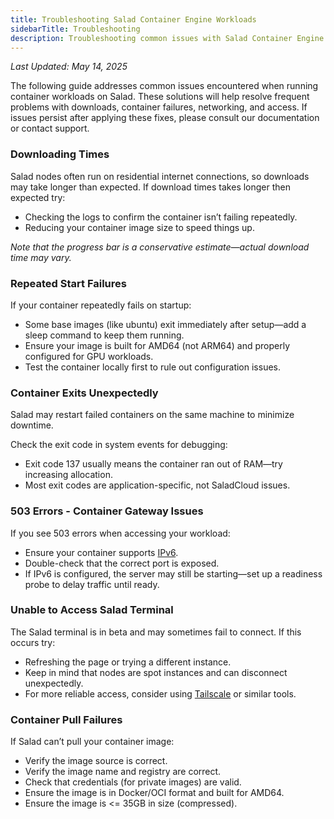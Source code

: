 ```yaml
---
title: Troubleshooting Salad Container Engine Workloads
sidebarTitle: Troubleshooting
description: Troubleshooting common issues with Salad Container Engine workloads.
---
```


_Last Updated: May 14, 2025_

The following guide addresses common issues encountered when running container workloads on Salad. These solutions will
help resolve frequent problems with downloads, container failures, networking, and access. If issues persist after
applying these fixes, please consult our documentation or contact support.

### Downloading Times

Salad nodes often run on residential internet connections, so downloads may take longer than expected. If download times
takes longer then expected try:

- Checking the logs to confirm the container isn’t failing repeatedly.
- Reducing your container image size to speed things up.

_Note that the progress bar is a conservative estimate—actual download time may vary._

### Repeated Start Failures

If your container repeatedly fails on startup:

- Some base images (like ubuntu) exit immediately after setup—add a sleep command to keep them running.
- Ensure your image is built for AMD64 (not ARM64) and properly configured for GPU workloads.
- Test the container locally first to rule out configuration issues.

### Container Exits Unexpectedly

Salad may restart failed containers on the same machine to minimize downtime.

Check the exit code in system events for debugging:

- Exit code 137 usually means the container ran out of RAM—try increasing allocation.
- Most exit codes are application-specific, not SaladCloud issues.

### 503 Errors \- Container Gateway Issues

If you see 503 errors when accessing your workload:

- Ensure your container supports [IPv6](https://docs.salad.com/products/sce/gateway/enabling-ipv6#enabling-ipv6).
- Double-check that the correct port is exposed.
- If IPv6 is configured, the server may still be starting—set up a readiness probe to delay traffic until ready.

### Unable to Access Salad Terminal

The Salad terminal is in beta and may sometimes fail to connect. If this occurs try:

- Refreshing the page or trying a different instance.
- Keep in mind that nodes are spot instances and can disconnect unexpectedly.
- For more reliable access, consider using
  [Tailscale](https://docs.salad.com/guides/tailscale-integration/basic#add-tailscale-support-into-saladcloud-workloads)
  or similar tools.

### Container Pull Failures

If Salad can’t pull your container image:

- Verify the image source is correct.
- Verify the image name and registry are correct.
- Check that credentials (for private images) are valid.
- Ensure the image is in Docker/OCI format and built for AMD64.
- Ensure the image is \<= 35GB in size (compressed).
